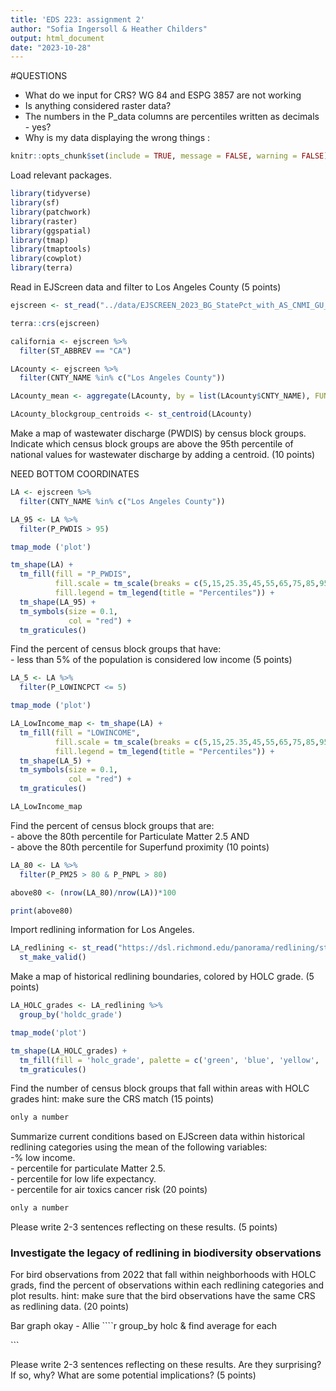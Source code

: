 ```yaml
---
title: 'EDS 223: assignment 2'
author: "Sofia Ingersoll & Heather Childers"
output: html_document
date: "2023-10-28"
---
```

#QUESTIONS

- What do we input for CRS? WG 84 and ESPG 3857 are not working
- Is anything considered raster data?
- The numbers in the P_data columns are percentiles written as decimals - yes?
- Why is my data displaying the wrong things :\

```r
knitr::opts_chunk$set(include = TRUE, message = FALSE, warning = FALSE)
```
Load relevant packages.
```r
library(tidyverse)
library(sf)
library(patchwork)
library(raster)
library(ggspatial)
library(tmap)
library(tmaptools)
library(cowplot)
library(terra)
```

Read in EJScreen data and filter to Los Angeles County
(5 points)
```r
ejscreen <- st_read("../data/EJSCREEN_2023_BG_StatePct_with_AS_CNMI_GU_VI.gdb")

terra::crs(ejscreen)

california <- ejscreen %>%
  filter(ST_ABBREV == "CA") 

LAcounty <- ejscreen %>%
  filter(CNTY_NAME %in% c("Los Angeles County"))

LAcounty_mean <- aggregate(LAcounty, by = list(LAcounty$CNTY_NAME), FUN = mean)

LAcounty_blockgroup_centroids <- st_centroid(LAcounty)
```
Make a map of wastewater discharge (PWDIS) by census block groups. Indicate which census block groups are above the 95th percentile of national values for wastewater discharge by adding a centroid.
(10 points)

NEED BOTTOM COORDINATES

```r
LA <- ejscreen %>% 
  filter(CNTY_NAME %in% c("Los Angeles County"))

LA_95 <- LA %>%
  filter(P_PWDIS > 95)

tmap_mode ('plot')

tm_shape(LA) + 
  tm_fill(fill = "P_PWDIS",
          fill.scale = tm_scale(breaks = c(5,15,25.35,45,55,65,75,85,95,100)), 
          fill.legend = tm_legend(title = "Percentiles")) +
  tm_shape(LA_95) +
  tm_symbols(size = 0.1,
             col = "red") + 
  tm_graticules()
```

Find the percent of census block groups that have:  
- less than 5% of the population is considered low income
(5 points)
```r
LA_5 <- LA %>%
  filter(P_LOWINCPCT <= 5)

tmap_mode ('plot')

LA_LowIncome_map <- tm_shape(LA) + 
  tm_fill(fill = "LOWINCOME",
          fill.scale = tm_scale(breaks = c(5,15,25.35,45,55,65,75,85,95,100)), 
          fill.legend = tm_legend(title = "Percentiles")) +
  tm_shape(LA_5) +
  tm_symbols(size = 0.1,
             col = "red") + 
  tm_graticules()

LA_LowIncome_map
```
Find the percent of census block groups that are:    
- above the 80th percentile for Particulate Matter 2.5 AND  
- above the 80th percentile for Superfund proximity
(10 points)
```r
LA_80 <- LA %>%
  filter(P_PM25 > 80 & P_PNPL > 80)

above80 <- (nrow(LA_80)/nrow(LA))*100

print(above80)
```
Import redlining information for Los Angeles.
```r
LA_redlining <- st_read("https://dsl.richmond.edu/panorama/redlining/static/downloads/geojson/CALosAngeles1939.geojson") %>%
  st_make_valid()
```
Make a map of historical redlining boundaries, colored by HOLC grade.
(5 points)
```r
LA_HOLC_grades <- LA_redlining %>% 
  group_by('holdc_grade')

tmap_mode('plot')

tm_shape(LA_HOLC_grades) + 
  tm_fill(fill = 'holc_grade', palette = c('green', 'blue', 'yellow', 'red')) +
  tm_graticules()

```
Find the number of census block groups that fall within areas with HOLC grades
hint: make sure the CRS match
(15 points)
```r

only a number
```

Summarize current conditions based on EJScreen data within historical redlining categories using the mean of the following variables:  
-% low income.  
- percentile for particulate Matter 2.5.  
- percentile for low life expectancy.  
- percentile for air toxics cancer risk
(20 points)
```r
only a number

```

Please write 2-3 sentences reflecting on these results.
(5 points)










### Investigate the legacy of redlining in biodiversity observations

For bird observations from 2022 that fall within neighborhoods with HOLC grads, find the percent of observations within each redlining categories and plot results.
hint: make sure that the bird observations have the same CRS as redlining data.
(20 points)

Bar graph okay - Allie
````r
group_by holc & find average for each 

```

Please write 2-3 sentences reflecting on these results. Are they surprising? If so, why? What are some potential implications?
(5 points)






